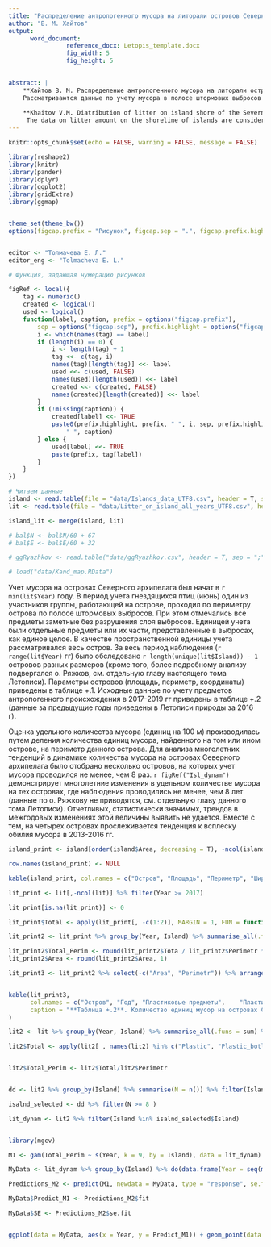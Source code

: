 ```yaml
---
title: "Распределение антропогенного мусора на литорали островов Северного архипелага "
author: "В. М. Хайтов"
output: 
      word_document:
                reference_docx: Letopis_template.docx
                fig_width: 5
                fig_height: 5

 
abstract: |
    **Хайтов В. М. Распределение антропогенного мусора на литорали островов Северного архипелага ** // Толмачева Е. Л. (ред.) Летопись природы Кадалакшского заповедника за 2019 год (ежегодный отчет). Кандалакша. Т.1 (Летопись природы Кандалакшского заповедника, кн. ++)
    Рассматриваются данные по учету мусора в полосе штормовых выбросов на островах и лудах Северного архипелага.   
    
    **Khaitov V.M. Diatribution of litter on island shore of the Severny arhipelago** // Tolmacheva E. L. (ed.)  The Chronicle of Nature by the Kandalaksha Reserve for 2019 (Annual report).  Kandalaksha. V.1. (The Chronicle of Nature by the Kandalaksha Reserve, Book N ++)
     The data on litter amount on the shoreline of islands are considered.      
---
```


```r
knitr::opts_chunk$set(echo = FALSE, warning = FALSE, message = FALSE)

library(reshape2)
library(knitr)
library(pander)
library(dplyr)
library(ggplot2)
library(gridExtra)
library(ggmap)


theme_set(theme_bw())
options(figcap.prefix = "Рисунок", figcap.sep = ".", figcap.prefix.highlight = "**" )


editor <- "Толмачева Е. Л."
editor_eng <- "Tolmacheva E. L."

# Функция, задающая нумерацию рисунков

figRef <- local({
    tag <- numeric()
    created <- logical()
    used <- logical()
    function(label, caption, prefix = options("figcap.prefix"), 
        sep = options("figcap.sep"), prefix.highlight = options("figcap.prefix.highlight")) {
        i <- which(names(tag) == label)
        if (length(i) == 0) {
            i <- length(tag) + 1
            tag <<- c(tag, i)
            names(tag)[length(tag)] <<- label
            used <<- c(used, FALSE)
            names(used)[length(used)] <<- label
            created <<- c(created, FALSE)
            names(created)[length(created)] <<- label
        }
        if (!missing(caption)) {
            created[label] <<- TRUE
            paste0(prefix.highlight, prefix, " ", i, sep, prefix.highlight, 
                " ", caption)
        } else {
            used[label] <<- TRUE
            paste(prefix, tag[label])
        }
    }
})


```



```r
# Читаем данные
island <- read.table(file = "data/Islands_data_UTF8.csv", header = T, sep = ",")
lit <- read.table(file = "data/Litter_on_island_all_years_UTF8.csv", header = T, sep = ",")

island_lit <- merge(island, lit)

# bal$N <- bal$N/60 + 67
# bal$E <- bal$E/60 + 32

# ggRyazhkov <- read.table("data/ggRyazhkov.csv", header = T, sep = ";")

# load("data/Kand_map.RData")

```



Учет мусора на островах Северного архипелага был начат в `r min(lit$Year)` году. В период учета гнездящихся птиц (июнь) один из участников группы, работающей на острове, проходил по периметру острова по  полосе штормовых выбросов. При этом отмечались все предметы заметные без разрушения слоя выбросов. Единицей учета были отдельные предметы или их части, представленные в выбросах, как единое целое. В качестве пространственной единицы учета рассматривался весь остров. За весь период наблюдения (`r range(lit$Year)` гг) было обследовано `r length(unique(lit$Island)) - 1` островов разных размеров (кроме того, более подробному анализу подвергался о. Ряжков, см. отдельную главу настоящего тома Летописи). Параметры островов (площадь, периметр, координаты) приведены в таблице +.1. Исходные данные по учету предметов антропогенного происхождения в 2017-2019 гг приведены в таблице +.2 (данные за предыдущие годы приведены в Летописи природы за 2016 г).

Оценка удельного количества мусора (единиц на 100 м) производилась путем деления количества единиц мусора, найденного на том или ином острове, на периметр данного острова. Для анализа многолетних тенденций в динамике количества мусора на островах Северного архипелага было отобрано несколько островов, на которых учет мусора проводился не менее, чем 8 раз. `r figRef("Isl_dynam")` демонстрирует многолетние изменения в удельном количестве мусора на тех островах, где наблюдения проводились не менее, чем 8 лет (данные по о. Ряжкову не приводятся, см. отдельную главу данного тома Летописи). Отчетливых, статистически значимых, трендов в межгодовых изменениях этой величины выявить не удается. Вместе с тем, на четырех островах прослеживается тенденция к всплеску обилия мусора в 2013-2016 гг.  


```r
island_print <- island[order(island$Area, decreasing = T), -ncol(island)]

row.names(island_print) <- NULL

kable(island_print, col.names = c("Остров", "Площадь", "Периметр", "Широта (N)", "Долгота (E)"), caption = "**Таблица +.1**. Размеры и координаты островов, на которых производилась оценка обилия мусора (координаты приведены для точки, располагающейся в центральной части острова). Size and Coordinates of islands where the litter amount was assessed (coordinates are given for a point located in the central part of the island).")
```







```r
lit_print <- lit[,-ncol(lit)] %>% filter(Year >= 2017)  

lit_print[is.na(lit_print)] <- 0

lit_print$Total <- apply(lit_print[, -c(1:2)], MARGIN = 1, FUN = function(x) sum(x))

lit_print2 <- lit_print %>% group_by(Year, Island) %>% summarise_all(.funs = sum) %>%  merge(., island) %>% select(-c( "N", "E", "X"))

lit_print2$Total_Perim <- round(lit_print2$Tota / lit_print2$Perimetr *0.100, 0)
lit_print2$Area <- round(lit_print2$Area, 1)

lit_print3 <- lit_print2 %>% select(-c("Area", "Perimetr")) %>% arrange( Year)


kable(lit_print3, 
      col.names = c("Остров", "Год", "Пластиковые предметы",	"Пластиковые бутылки", "Стеклянные бутылки и битое стекло",	"Полиэтилен и целлофан",	"Покрышки и прочие резиновые предметы", "Бумага",	"Металлические предметы","Консервные банки",	"Предметы одежды",	"Пенопласт",	"Прочее", "Всего", "Единиц на 100 м"), 
      caption = "**Таблица +.2**. Количество единиц мусор на островах Северного архипелага в 2017-2019 гг. The litter amount on islands of Severny arkhipelago in 2017-2019."
)
```





```r


lit2 <- lit %>% group_by(Year, Island) %>% summarise_all(.funs = sum) %>%  merge(., island) %>% select(-c( "X"))

lit2$Total <- apply(lit2[ , names(lit2) %in% c("Plastic", "Plastic_botles", "Glass", "Polyetilen", "Rubber", "Paper", "Metal", "Cans", "Textil", "Foam_Plastic", "Other")], MARGIN = 1, FUN = function(x) sum(x, na.rm = T) )


lit2$Total_Perim <- lit2$Total/lit2$Perimetr


dd <- lit2 %>% group_by(Island) %>% summarise(N = n()) %>% filter(Island != "Ряжков")

isalnd_selected <- dd %>% filter(N >= 8 )

lit_dynam <- lit2 %>% filter(Island %in% isalnd_selected$Island)


library(mgcv)

M1 <- gam(Total_Perim ~ s(Year, k = 9, by = Island), data = lit_dynam)

MyData <- lit_dynam %>% group_by(Island) %>% do(data.frame(Year = seq(min(.$Year), max(.$Year), 0.1)))

Predictions_M2 <- predict(M1, newdata = MyData, type = "response", se.fit = T)

MyData$Predict_M1 <- Predictions_M2$fit

MyData$SE <- Predictions_M2$se.fit


ggplot(data = MyData, aes(x = Year, y = Predict_M1)) + geom_point(data = lit_dynam, aes(x = Year, y = Total_Perim)) + geom_ribbon(aes(ymin = Predict_M1 - 1.96*SE, ymax = Predict_M1 + 1.96*SE), alpha = 0.2) +  geom_line() + ylab("Количество единиц мусора на 100 м береговой линии") + xlab("Годы") + facet_wrap(~Island, ncol = 3) + scale_x_continuous(breaks=seq(min(lit_dynam$Year), max(lit_dynam$Year), 1)) + theme(axis.text.x = element_text(angle = 90))

```


